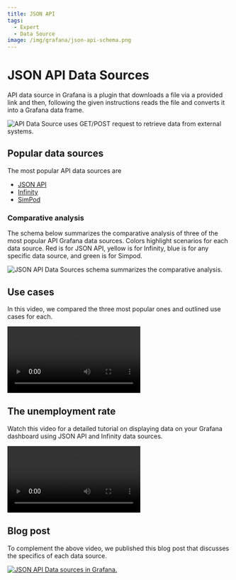 ```yaml
---
title: JSON API
tags:
  - Expert
  - Data Source
image: /img/grafana/json-api-schema.png
---
```



# JSON API Data Sources

API data source in Grafana is a plugin that downloads a file via a provided link and then, following the given instructions reads the file and converts it into a Grafana data frame.

<Image
  title="API Data Source uses GET/POST request to retrieve data from external systems."
  src="/img/grafana/api-concept.png"
/>

## Popular data sources

The most popular API data sources are

- [JSON API](https://grafana.com/grafana/plugins/marcusolsson-json-datasource/)
- [Infinity](https://grafana.com/grafana/plugins/yesoreyeram-infinity-datasource/)
- [SimPod](https://grafana.com/grafana/plugins/simpod-json-datasource/)

### Comparative analysis

The schema below summarizes the comparative analysis of three of the most popular API Grafana data sources. Colors highlight scenarios for each data source. Red is for JSON API, yellow is for Infinity, blue is for any specific data source, and green is for Simpod.

<Image
  title="JSON API Data Sources schema summarizes the comparative analysis."
  src="/img/grafana/json-api-schema.png"
/>

## Use cases

In this video, we compared the three most popular ones and outlined use cases for each.

<Video
  src="https://www.youtube.com/embed/h1Mx4UvtKGY"
  title="JSON API, Infinity, Simpod compared."
/>

## The unemployment rate

Watch this video for a detailed tutorial on displaying data on your Grafana dashboard using JSON API and Infinity data sources.

<Video
  src="https://www.youtube.com/embed/B4Uj1n4Cr88"
  title="How to use JSON Data Sources for Grafana."
/>

## Blog post

To complement the above video, we published this blog post that discusses the specifics of each data source.

<a href="/blog/json-api-data-sources-in-grafana-20230104">
  <Image
    title="JSON API Data sources in Grafana."
    src="/img/blog/2023-01-04-json-api-data-sources/banner.png"
    zoom={false}
  />
</a>
